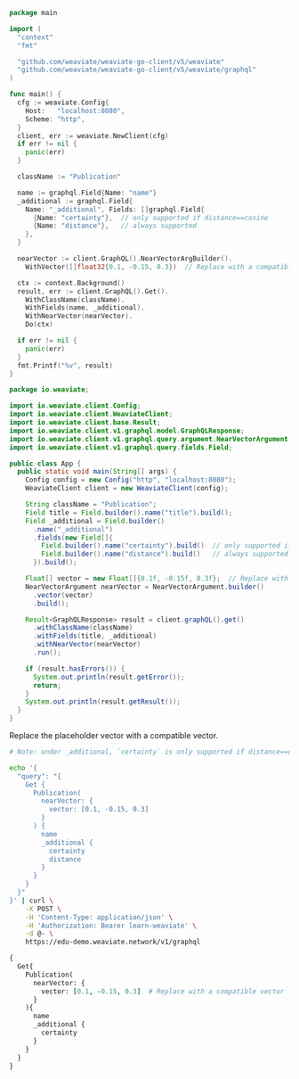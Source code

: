 

<Tabs className="code" groupId="languages">
<TabItem value="py" label="Python">
  <FilteredTextBlock
    text={PyCode}
    startMarker="START GraphQLnearVector"
    endMarker="END GraphQLnearVector"
    language="py"
  />
</TabItem>
<TabItem value="go" label="Go">

```go
package main

import (
  "context"
  "fmt"

  "github.com/weaviate/weaviate-go-client/v5/weaviate"
  "github.com/weaviate/weaviate-go-client/v5/weaviate/graphql"
)

func main() {
  cfg := weaviate.Config{
    Host:   "localhost:8080",
    Scheme: "http",
  }
  client, err := weaviate.NewClient(cfg)
  if err != nil {
    panic(err)
  }

  className := "Publication"

  name := graphql.Field{Name: "name"}
  _additional := graphql.Field{
    Name: "_additional", Fields: []graphql.Field{
      {Name: "certainty"},  // only supported if distance==cosine
      {Name: "distance"},   // always supported
    },
  }

  nearVector := client.GraphQL().NearVectorArgBuilder().
    WithVector([]float32{0.1, -0.15, 0.3})  // Replace with a compatible vector

  ctx := context.Background()
  result, err := client.GraphQL().Get().
    WithClassName(className).
    WithFields(name, _additional).
    WithNearVector(nearVector).
    Do(ctx)

  if err != nil {
    panic(err)
  }
  fmt.Printf("%v", result)
}
```

</TabItem>
<TabItem value="java" label="Java">

```java
package io.weaviate;

import io.weaviate.client.Config;
import io.weaviate.client.WeaviateClient;
import io.weaviate.client.base.Result;
import io.weaviate.client.v1.graphql.model.GraphQLResponse;
import io.weaviate.client.v1.graphql.query.argument.NearVectorArgument;
import io.weaviate.client.v1.graphql.query.fields.Field;

public class App {
  public static void main(String[] args) {
    Config config = new Config("http", "localhost:8080");
    WeaviateClient client = new WeaviateClient(config);

    String className = "Publication";
    Field title = Field.builder().name("title").build();
    Field _additional = Field.builder()
      .name("_additional")
      .fields(new Field[]{
        Field.builder().name("certainty").build()  // only supported if distance==cosine
        Field.builder().name("distance").build()   // always supported
      }).build();

    Float[] vector = new Float[]{0.1f, -0.15f, 0.3f};  // Replace with a compatible vector
    NearVectorArgument nearVector = NearVectorArgument.builder()
      .vector(vector)
      .build();

    Result<GraphQLResponse> result = client.graphQL().get()
      .withClassName(className)
      .withFields(title, _additional)
      .withNearVector(nearVector)
      .run();

    if (result.hasErrors()) {
      System.out.println(result.getError());
      return;
    }
    System.out.println(result.getResult());
  }
}
```

</TabItem>
<TabItem value="curl" label="Curl">

Replace the placeholder vector with a compatible vector.

```bash
# Note: under _additional, `certainty` is only supported if distance==cosine, but `distance` is always supported

echo '{
  "query": "{
    Get {
      Publication(
        nearVector: {
          vector: [0.1, -0.15, 0.3]
        }
      ) {
        name
        _additional {
          certainty
          distance
        }
      }
    }
  }"
}' | curl \
    -X POST \
    -H 'Content-Type: application/json' \
    -H 'Authorization: Bearer learn-weaviate' \
    -d @- \
    https://edu-demo.weaviate.network/v1/graphql
```

</TabItem>
<TabItem value="graphql" label="GraphQL">

```graphql
{
  Get{
    Publication(
      nearVector: {
        vector: [0.1, -0.15, 0.3]  # Replace with a compatible vector
      }
    ){
      name
      _additional {
        certainty
      }
    }
  }
}
```

</TabItem>
</Tabs>
